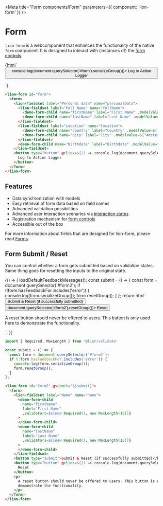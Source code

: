 
<Meta title="Form components/Form" parameters={{ component: 'lion-form' }} />

# Form

`lion-form` is a webcomponent that enhances the functionality of the native `form` component.
It is designed to interact with (instances of) the [form controls](?path=/docs/form-system-overview).

<Story name="Default">
  {html`
    <lion-form id="form">
      <form>
        <lion-fieldset label="Personal data" name="personalData">
          <lion-fieldset label="Full Name" name="fullName">
            <demo-form-child name="firstName" label="First Name" .modelValue=${'Foo'}></demo-form-child>
            <demo-form-child name="lastName" label="Last Name" .modelValue=${'Bar'}></demo-form-child>
          </lion-fieldset>
          <lion-fieldset label="Location" name="location">
            <demo-form-child name="country" label="Country" .modelValue=${'Netherlands'}></demo-form-child>
            <demo-form-child name="city" label="City" .modelValue=${'Amsterdam'}></demo-form-child>
          </lion-fieldset>
          <demo-form-child name="birthdate" label="Birthdate" .modelValue=${'23-04-1991'}></demo-form-child>
        </lion-fieldset>
        <button type="button" @click=${() => console.log(document.querySelector('#form').serializeGroup())}>
          Log to Action Logger
        </button>
      </form>
    </lion-form>
  `}
</Story>

```html
<lion-form id="form">
  <form>
    <lion-fieldset label="Personal data" name="personalData">
      <lion-fieldset label="Full Name" name="fullName">
        <demo-form-child name="firstName" label="First Name" .modelValue=${'Foo'}></demo-form-child>
        <demo-form-child name="lastName" label="Last Name" .modelValue=${'Bar'}></demo-form-child>
      </lion-fieldset>
      <lion-fieldset label="Location" name="location">
        <demo-form-child name="country" label="Country" .modelValue=${'Netherlands'}></demo-form-child>
        <demo-form-child name="city" label="City" .modelValue=${'Amsterdam'}></demo-form-child>
      </lion-fieldset>
      <demo-form-child name="birthdate" label="Birthdate" .modelValue=${'23-04-1991'}></demo-form-child>
    </lion-fieldset>
    <button type="button" @click=${() => console.log(document.querySelector('#form').serializeGroup())}>
      Log to Action Logger
    </button>
  </form>
</lion-form>
```

## Features

- Data synchronization with models
- Easy retrieval of form data based on field names
- Advanced validation possibilities
- Advanced user interaction scenarios via [interaction states](?path=/docs/form-system-interaction-states)
- Registration mechanism for [form controls](?path=/docs/form-system-overview)
- Accessible out of the box

For more information about fields that are designed for lion-form, please read
[Forms](?path=/docs/form-components-form).


## Form Submit / Reset

You can control whether a form gets submitted based on validation states.
Same thing goes for resetting the inputs to the original state.

<Story name="Submit/reset">
  {() => {
    loadDefaultFeedbackMessages();
    const submit = () => {
      const form = document.querySelector('#form2');
      if (!form.hasFeedbackFor.includes('error')) {
        console.log(form.serializeGroup());
        form.resetGroup();
      }
    };
    return html`
      <lion-form id="form2" @submit="${submit}"
        ><form>
          <lion-fieldset label="Name" name="name">
            <demo-form-child
              name="firstName"
              label="First Name"
              .validators=${[new Required(), new MaxLength(15)]}
            >
            </demo-form-child>
            <demo-form-child
              name="lastName"
              label="Last Name"
              .validators=${[new Required(), new MaxLength(15)]}
            >
            </demo-form-child>
          </lion-fieldset>
          <button type="submit">Submit & Reset (if successfully submitted)</button>
          <button type="button" @click=${() => document.querySelector('#form2').resetGroup()}>
            Reset
          </button>
          <p>
            A reset button should never be offered to users. This button is only used here to
            demonstrate the functionality.
          </p>
        </form></lion-form
      >
    `;
  }}
</Story>

```js
import { Required, MaxLength } from '@lion/validate'

const submit = () => {
  const form = document.querySelector('#form2');
  if (!form.hasFeedbackFor.includes('error')) {
    console.log(form.serializeGroup());
    form.resetGroup();
  }
};
```

```html
<lion-form id="form2" @submit="${submit}">
  <form>
    <lion-fieldset label="Name" name="name">
      <demo-form-child
        name="firstName"
        label="First Name"
        .validators=${[new Required(), new MaxLength(15)]}
      >
      </demo-form-child>
      <demo-form-child
        name="lastName"
        label="Last Name"
        .validators=${[new Required(), new MaxLength(15)]}
      >
      </demo-form-child>
    </lion-fieldset>
    <button type="submit">Submit & Reset (if successfully submitted)</button>
    <button type="button" @click=${() => console.log(document.querySelector('#form2'))}>
      Reset
    </button>
    <p>
      A reset button should never be offered to users. This button is only used here to
      demonstrate the functionality.
    </p>
  </form>
</lion-form>
```
